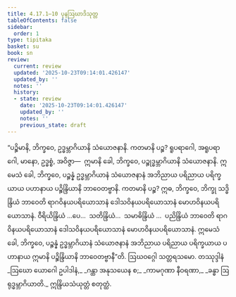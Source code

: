 ```yaml
---
title: 4.17.1–10 ပုနဩဃာဒိသုတ္တ
tableOfContents: false
sidebar:
  order: 1
type: tipitaka
basket: su
book: sn
review:
  current: review
  updated: '2025-10-23T09:14:01.426147'
  updated_by: ''
  notes: ''
  history:
  - state: review
    date: '2025-10-23T09:14:01.426147'
    updated_by: ''
    notes: ''
    previous_state: draft
---
```



<ReviewStatus review={frontmatter.review} showDetails={true} />

<HypothesisAnnotation frontmatter={frontmatter} />

<DynamicBreadcrumb />

<Division number="641–650" book="sn" e="ch" v="18" p="377">

<Paragraph number="1279" book="sn">
“ပဉ္စိမာနိ, ဘိက္ခဝေ, ဥဒ္ဓမ္ဘာဂိယာနိ သံယောဇနာနိ. ကတမာနိ ပဉ္စ? ရူပရာဂေါ, အရူပရာဂေါ, မာနော, ဥဒ္ဓစ္စံ, အဝိဇ္ဇာ—  ဣမာနိ ခေါ, ဘိက္ခဝေ, ပဉ္စုဒ္ဓမ္ဘာဂိယာနိ သံယောဇနာနိ. ဣမေသံ ခေါ, ဘိက္ခဝေ, ပဉ္စန္နံ ဥဒ္ဓမ္ဘာဂိယာနံ သံယောဇနာနံ အဘိညာယ ပရိညာယ ပရိက္ခယာယ ပဟာနာယ ပဉ္စိန္ဒြိယာနိ ဘာဝေတဗ္ဗာနိ. ကတမာနိ ပဉ္စ? ဣဓ, ဘိက္ခဝေ, ဘိက္ခု သဒ္ဓိန္ဒြိယံ ဘာဝေတိ ရာဂဝိနယပရိယောသာနံ ဒေါသဝိနယပရိယောသာနံ မောဟဝိနယပရိယောသာနံ. ဝီရိယိန္ဒြိယံ …ပေ…  သတိန္ဒြိယံ…  သမာဓိန္ဒြိယံ …  ပညိန္ဒြိယံ ဘာဝေတိ ရာဂဝိနယပရိယောသာနံ ဒေါသဝိနယပရိယောသာနံ မောဟဝိနယပရိယောသာနံ. ဣမေသံ ခေါ, ဘိက္ခဝေ, ပဉ္စန္နံ ဥဒ္ဓမ္ဘာဂိယာနံ သံယောဇနာနံ အဘိညာယ ပရိညာယ ပရိက္ခယာယ ပဟာနာယ ဣမာနိ ပဉ္စိန္ဒြိယာနိ ဘာဝေတဗ္ဗာနီ”တိ.

</Paragraph>
</Division>

<Paragraph number="1280" type="center" book="sn">
ဩဃဝဂ္ဂေါ သတ္တရသမော.



</Paragraph>

<Paragraph number="1281" type="center" book="sn">
တဿုဒ္ဒါနံ


</Paragraph>

<Paragraph number="1282" type="verses" book="sn">
_ဩဃော ယောဂေါ ဥပါဒါနံ,_  
_ဂန္ထာ အနုသယေန စ;_  
_ကာမဂုဏာ နီဝရဏာ,_  
_ခန္ဓာ ဩရုဒ္ဓမ္ဘာဂိယာတိ._  


</Paragraph>

<Paragraph number="1283" type="center" book="sn">
ဣန္ဒြိယသံယုတ္တံ စတုတ္ထံ.
</Paragraph>
